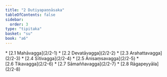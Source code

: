 ```yaml
---
title: "2 Dutiyapaṇṇāsaka"
tableOfContents: false
sidebar:
  order: 3
type: "tipitaka"
basket: "su"
book: "a6"
---
```



<DynamicBreadcrumb />



<TableOfContents book="a6" section="2">
* [2.1 Mahāvagga](2/2-1)
* [2.2 Devatāvagga](2/2-2)
* [2.3 Arahattavagga](2/2-3)
* [2.4 Sītivagga](2/2-4)
* [2.5 Ānisaṃsavagga](2/2-5)
* [2.6 Tikavagga](2/2-6)
* [2.7 Sāmaññavagga](2/2-7)
* [2.8 Rāgapeyyāla](2/2-8)
</TableOfContents>